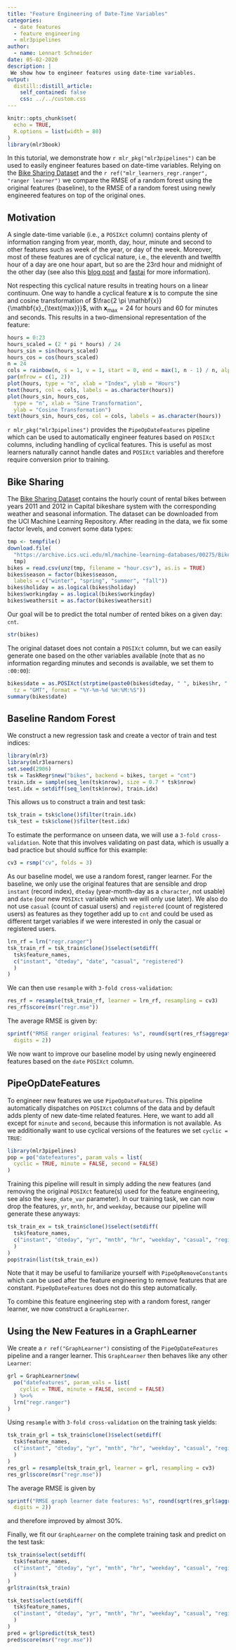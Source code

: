 ```yaml
---
title: "Feature Engineering of Date-Time Variables"
categories:
  - date features
  - feature engineering
  - mlr3pipelines
author:
  - name: Lennart Schneider
date: 05-02-2020
description: |
 We show how to engineer features using date-time variables.
output:
  distill::distill_article:
    self_contained: false
    css: ../../custom.css
---
```


```r
knitr::opts_chunk$set(
  echo = TRUE,
  R.options = list(width = 80)
)
library(mlr3book)
```

In this tutorial, we demonstrate how `r mlr_pkg("mlr3pipelines")` can be used to easily engineer features based on date-time variables. Relying on the [Bike Sharing Dataset](https://archive.ics.uci.edu/ml/datasets/bike+sharing+dataset) and the `r ref("mlr_learners_regr.ranger", "ranger learner")` we compare the RMSE of a random forest using the original features (baseline), to the RMSE of a random forest using newly engineered features on top of the original ones.

## Motivation
A single date-time variable (i.e., a `POSIXct` column) contains plenty of information ranging from year, month, day, hour, minute and second to other features such as week of the year, or day of the week. Moreover, most of these features are of cyclical nature, i.e., the eleventh and twelfth hour of a day are one hour apart, but so are the 23rd hour and midnight of the other day (see also this [blog post](http://blog.davidkaleko.com/feature-engineering-cyclical-features.html) and [fastai](https://docs.fast.ai/tabular.transform.html#Treating-date-columns) for more information).

Not respecting this cyclical nature results in treating hours on a linear continuum. One way to handle a cyclical feature $\mathbf{x}$ is to compute the sine and cosine transformation of $\frac{2 \pi \mathbf{x}}{\mathbf{x}_{\text{max}}}$, with $\mathbf{x}_{\text{max}} = 24$ for hours and $60$ for minutes and seconds. This results in a two-dimensional representation of the feature:

```r
hours = 0:23
hours_scaled = (2 * pi * hours) / 24
hours_sin = sin(hours_scaled)
hours_cos = cos(hours_scaled)
n = 24
cols = rainbow(n, s = 1, v = 1, start = 0, end = max(1, n - 1) / n, alpha = 1)
par(mfrow = c(1, 2))
plot(hours, type = "n", xlab = "Index", ylab = "Hours")
text(hours, col = cols, labels = as.character(hours))
plot(hours_sin, hours_cos,
  type = "n", xlab = "Sine Transformation",
  ylab = "Cosine Transformation")
text(hours_sin, hours_cos, col = cols, labels = as.character(hours))
```

`r mlr_pkg("mlr3pipelines")` provides the `PipeOpDateFeatures` pipeline which can be used to automatically engineer features based on `POSIXct` columns, including handling of cyclical features. This is useful as most learners naturally cannot handle dates and `POSIXct` variables and therefore require conversion prior to training.

## Bike Sharing
The [Bike Sharing Dataset](https://archive.ics.uci.edu/ml/datasets/bike+sharing+dataset) contains the hourly count of rental bikes between years 2011 and 2012 in Capital bikeshare system with the corresponding weather and seasonal information. The dataset can be downloaded from the UCI Machine Learning Repository. After reading in the data, we fix some factor levels, and convert some data types:

```r
tmp <- tempfile()
download.file(
  "https://archive.ics.uci.edu/ml/machine-learning-databases/00275/Bike-Sharing-Dataset.zip",
  tmp)
bikes = read.csv(unz(tmp, filename = "hour.csv"), as.is = TRUE)
bikes$season = factor(bikes$season,
  labels = c("winter", "spring", "summer", "fall"))
bikes$holiday = as.logical(bikes$holiday)
bikes$workingday = as.logical(bikes$workingday)
bikes$weathersit = as.factor(bikes$weathersit)
```

Our goal will be to predict the total number of rented bikes on a given day: `cnt`.

```r
str(bikes)
```

The original dataset does not contain a `POSIXct` column, but we can easily generate one based on the other variables available (note that as no information regarding minutes and seconds is available, we set them to `:00:00`):

```r
bikes$date = as.POSIXct(strptime(paste0(bikes$dteday, " ", bikes$hr, ":00:00"),
  tz = "GMT", format = "%Y-%m-%d %H:%M:%S"))
summary(bikes$date)
```

## Baseline Random Forest
We construct a new regression task and create a vector of train and test indices:

```r
library(mlr3)
library(mlr3learners)
set.seed(2906)
tsk = TaskRegr$new("bikes", backend = bikes, target = "cnt")
train.idx = sample(seq_len(tsk$nrow), size = 0.7 * tsk$nrow)
test.idx = setdiff(seq_len(tsk$nrow), train.idx)
```

This allows us to construct a train and test task:

```r
tsk_train = tsk$clone()$filter(train.idx)
tsk_test = tsk$clone()$filter(test.idx)
```

To estimate the performance on unseen data, we will use a `3-fold cross-validation`. Note that this involves validating on past data, which is usually a bad practice but should suffice for this example:

```r
cv3 = rsmp("cv", folds = 3)
```

As our baseline model, we use a random forest, ranger learner.  For the baseline, we only use the original features that are sensible and drop `instant` (record index), `dteday` (year-month-day as a `character`, not usable) and `date` (our new `POSIXct` variable which we will only use later). We also do not use `casual` (count of casual users) and `registered` (count of registered users) as features as they together add up to `cnt` and could be used as different target variables if we were interested in only the casual or registered users.

```r
lrn_rf = lrn("regr.ranger")
tsk_train_rf = tsk_train$clone()$select(setdiff(
  tsk$feature_names,
  c("instant", "dteday", "date", "casual", "registered")
  )
)
```

We can then use `resample` with `3-fold cross-validation`:

```r
res_rf = resample(tsk_train_rf, learner = lrn_rf, resampling = cv3)
res_rf$score(msr("regr.mse"))
```

The average RMSE is given by:

```r
sprintf("RMSE ranger original features: %s", round(sqrt(res_rf$aggregate()),
  digits = 2))
```

We now want to improve our baseline model by using newly engineered features based on the `date` `POSIXct` column.

## PipeOpDateFeatures
To engineer new features we use `PipeOpDateFeatures`. This pipeline automatically dispatches on `POSIXct` columns of the data and by default adds plenty of new date-time related features. Here, we want to add all except for `minute` and `second`, because this information is not available. As we additionally want to use cyclical versions of the features we set `cyclic = TRUE`:

```r
library(mlr3pipelines)
pop = po("datefeatures", param_vals = list(
  cyclic = TRUE, minute = FALSE, second = FALSE)
)
```

Training this pipeline will result in simply adding the new features (and removing the original `POSIXct` feature(s) used for the feature engineering, see also the `keep_date_var` parameter). In our training task, we can now drop the features, `yr`, `mnth`, `hr`, and `weekday`, because our pipeline will generate these anyways:

```r
tsk_train_ex = tsk_train$clone()$select(setdiff(
  tsk$feature_names,
  c("instant", "dteday", "yr", "mnth", "hr", "weekday", "casual", "registered")
  )
)
pop$train(list(tsk_train_ex))
```

Note that it may be useful to familiarize yourself with `PipeOpRemoveConstants` which can be used after the feature engineering to remove features that are constant. `PipeOpDateFeatures` does not do this step automatically.

To combine this feature engineering step with a random forest, ranger learner, we now construct a `GraphLearner`.

## Using the New Features in a GraphLearner
We create a `r ref("GraphLearner")` consisting of the `PipeOpDateFeatures` pipeline and a ranger learner. This `GraphLearner` then behaves like any other `Learner`:

```r
grl = GraphLearner$new(
  po("datefeatures", param_vals = list(
    cyclic = TRUE, minute = FALSE, second = FALSE)
  ) %>>%
  lrn("regr.ranger")
)
```

Using `resample` with `3-fold cross-validation` on the training task yields:

```r
tsk_train_grl = tsk_train$clone()$select(setdiff(
  tsk$feature_names,
  c("instant", "dteday", "yr", "mnth", "hr", "weekday", "casual", "registered")
  )
)
res_grl = resample(tsk_train_grl, learner = grl, resampling = cv3)
res_grl$score(msr("regr.mse"))
```

The average RMSE is given by

```r
sprintf("RMSE graph learner date features: %s", round(sqrt(res_grl$aggregate()),
  digits = 2))
```
and therefore improved by almost 30%.

Finally, we fit our `GraphLearner` on the complete training task and predict on the test task:

```r
tsk_train$select(setdiff(
  tsk$feature_names,
  c("instant", "dteday", "yr", "mnth", "hr", "weekday", "casual", "registered")
  )
)
grl$train(tsk_train)
```

```r
tsk_test$select(setdiff(
  tsk$feature_names,
  c("instant", "dteday", "yr", "mnth", "hr", "weekday", "casual", "registered")
  )
)
pred = grl$predict(tsk_test)
pred$score(msr("regr.mse"))
```

